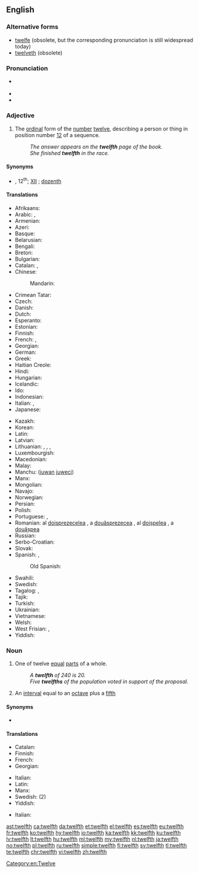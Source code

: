 ==English==
{{number box|en|12}}

===Alternative forms===
* [[twelfe]] (obsolete, but the corresponding pronunciation {{IPAchar|/twɛlf/}} is still widespread today)
* [[twelveth]] (obsolete)

===Pronunciation===
* {{a|UK|US}} {{IPA|/twɛlfθ/|/twɛlθ/|/twɛlf/|lang=en}}
* {{audio|en-us-twelfth.ogg|Audio (US)|lang=en}}
* {{rhymes|ɛlfθ|ɛlθ|ɛlf|lang=en}}

===Adjective===
{{en-adj|-}}

# {{lb|en|ordinal}} The [[ordinal]] form of the [[number]] [[twelve]], describing a person or thing in position number [[12]] of a sequence.
#: ''The answer appears on the '''twelfth''' page of the book.''
#: ''She finished '''twelfth''' in the race.''

====Synonyms====
* {{sense|ordinal form of twelve}} {{l|en|12th}}, 12<sup>th</sup>; [[XII]] {{qualifier|in names of monarchs and popes}}; [[dozenth]]

====Translations====
{{trans-top|ordinal form of twelve}}
* Afrikaans: {{t|af|twaalfde}}
* Arabic: {{t|ar|ثَانِيَ عَشَرَ|m}}, {{t|ar|ثَانِيَةَ عَشْرَةَ|f}}
* Armenian: {{t+|hy|տասներկուերորդ}}
* Azeri: {{t|az|on ikinci}}
* Basque: {{t|eu|hamabigarren}}
* Belarusian: {{t|be|двана́ццаты|m|sc=Cyrl}}
* Bengali: {{t|bn|দ্বাদশ}}
* Breton: {{t+|br|daouzekvet}}
* Bulgarian: {{t|bg|дванадесети|sc=Cyrl}}
* Catalan: {{t+|ca|dotzè|m}}, {{t|ca|dotzena|f}}
* Chinese:
*: Mandarin: {{t|cmn|[[第]][[十]][[二]]}}
* Crimean Tatar: {{t|crh|on ekinci}}
* Czech: {{t+|cs|dvanáctý}}
* Danish: {{t+|da|tolvte}}
* Dutch: {{t+|nl|twaalfde}}
* Esperanto: {{t|eo|dek-dua}}
* Estonian: {{t|et|kaheteistkümnes}}
* Finnish: {{t|fi|kahdestoista}}
* French: {{qualifier|before the noun}} {{t+|fr|douzième}}, {{qualifier|in names of monarchs and popes}} {{t+|fr|douze}} {{qualifier|after the name}}
* Georgian: {{t|ka|მეთორმეტე}}
* German: {{t+|de|zwölfte}}
* Greek: {{t+|el|δωδέκατος|}}
* Haitian Creole: {{t|ht|douzyèm}}
* Hindi: {{t|hi|बारहवां|tr=bārahavāṁ|sc=Knda}}
* Hungarian: {{t+|hu|tizenkettedik}}
* Icelandic: {{t|is|tólfta}}
* Ido: {{t+|io|duadekesma}}
* Indonesian: {{t|id|keduabelas}}
* Italian: {{qualifier|before the noun}} {{t+|it|dodicesimo|m}}, {{qualifier|in names of monarchs and popes}} {{t+|it|dodicesimo|m}} {{qualifier|after the name}}
* Japanese: {{t|ja|第十二|tr=dai jūni|sc=Jpan}}
{{trans-mid}}
* Kazakh: {{t|kk|он екінші|sc=Cyrl}}
* Korean: {{t+|ko|열두째|tr=yeoldujjae}}
* Latin: {{t|la|duodecimus}}
* Latvian: {{t+|lv|divpadsmitais}}
* Lithuanian: {{t+|lt|dvyliktas|m}}, {{t|lt|dvylikta|f}}, {{t|lt|dvylikti|m-p}}, {{t|lt|dvyliktos|f-p}}
* Luxembourgish: {{t|lb|zwieleft}}
* Macedonian: {{t|mk|дванаесетти|sc=Cyrl}}
* Malay: {{t|ms|kedua belas}}
* Manchu: ([[juwan]] [[juweci]])
* Manx: {{t|gv|daa-yeigoo}}
* Mongolian: {{t|mn|арван хоёрдугаар|sc=Cyrl}}
* Navajo: {{t|nv|naakitsʼáadah góneʼ}}
* Norwegian: {{t|no|tolvte}}
* Persian: {{t+|fa|دوازدهم|tr=davâzdahom|sc=fa-Arab}}
* Polish: {{t+|pl|dwunasty}}
* Portuguese: {{t+|pt|duodécimo}}, {{t+|pt|décimo segundo}}
* Romanian: al [[doisprezecelea]] {{g|m}}, a [[douăsprezecea]] {{g|f}}, al [[doișpelea]] {{qualifier|m, informal}}, a [[douășpea]] {{qualifier|f, informal}}
* Russian: {{t+|ru|двена́дцатый}}
* Serbo-Croatian: {{t+|sh|dvanaesti|sc=Latn}}
* Slovak: {{t|sk|dvanásty}}
* Spanish: {{t+|es|duodécimo|m}}, {{t+|es|duodécima|f}}
*: Old Spanish: {{t|osp|dozeno}}
* Swahili: {{t|sw|kumi na mbili}}
* Swedish: {{t+|sv|tolfte}}
* Tagalog: {{t|tl|ikalabindalawa|sc=Cyrl}}, {{t|tl|panlabindalawa|sc=Cyrl}}
* Tajik: {{t|tg|дувоздаҳум|sc=Cyrl}}
* Turkish: {{t|tr|on ikinci}}
* Ukrainian: {{t+|uk|двана́дцятий|m|sc=Cyrl}}
* Vietnamese: {{t|vi|một phần mười hai}}
* Welsh: {{t+|cy|deuddegfed}}
* West Frisian: {{t|fy|tolfde}}, {{t|fy|tolfte}}
* Yiddish: {{t|yi|צוועלפֿט}}
{{trans-bottom}}

===Noun===
{{en-noun}}

# {{lb|en|fractional}} One of twelve [[equal]] [[part]]s of a whole.
#: ''A '''twelfth''' of 240 is 20.''
#: ''Five '''twelfths''' of the population voted in support of the proposal.''
# {{lb|en|music}} An [[interval]] equal to an [[octave]] plus a [[fifth]]

====Synonyms====
* {{sense|one of twelve equal parts}} {{l|en|dozenth}}

====Translations====
{{trans-top|one of twelve equal parts of a whole}}
* Catalan: {{t+|ca|dotzè|m}}
* Finnish: {{t|fi|kahdestoistaosa}}
* French: {{t+|fr|douzième|m}}
* Georgian: {{t|ka|მეთორმეტედი}}
{{trans-mid}}
* Italian: {{t+|it|dodicesimo|m}}
* Latin: {{t|la|duodecimum|n}}
* Manx: {{t|gv|yn ghaa yeigoo}}
* Swedish: {{t+|sv|tolftedel|c}} (2)
* Yiddish: {{t|yi|צוועלפֿטל|n}}
{{trans-bottom}}

{{trans-top|interval}}
* Italian: {{t|it|duodecima|f}}
{{trans-mid}}
{{trans-bottom}}

[[Category:en:Twelve]]

[[ast:twelfth]]
[[ca:twelfth]]
[[da:twelfth]]
[[et:twelfth]]
[[el:twelfth]]
[[es:twelfth]]
[[eu:twelfth]]
[[fr:twelfth]]
[[ko:twelfth]]
[[hy:twelfth]]
[[io:twelfth]]
[[ka:twelfth]]
[[kk:twelfth]]
[[ku:twelfth]]
[[lv:twelfth]]
[[lt:twelfth]]
[[hu:twelfth]]
[[ml:twelfth]]
[[my:twelfth]]
[[nl:twelfth]]
[[ja:twelfth]]
[[no:twelfth]]
[[pl:twelfth]]
[[ru:twelfth]]
[[simple:twelfth]]
[[fi:twelfth]]
[[sv:twelfth]]
[[tl:twelfth]]
[[te:twelfth]]
[[chr:twelfth]]
[[vi:twelfth]]
[[zh:twelfth]]